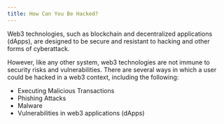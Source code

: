 ```yaml
---
title: How Can You Be Hacked?
---
```


Web3 technologies, such as blockchain and decentralized applications (dApps), are designed to be secure and resistant to hacking and other forms of cyberattack.

However, like any other system, web3 technologies are not immune to security risks and vulnerabilities. There are several ways in which a user could be hacked in a web3 context, including the following:

* Executing Malicious Transactions
* Phishing Attacks
* Malware
* Vulnerabilities in web3 applications (dApps)

